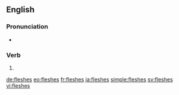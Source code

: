 ==English==

===Pronunciation===
* {{IPA|/ˈflɛʃɪz/|lang=en}}

===Verb===
{{head|en|verb form}}

# {{en-third-person singular of|flesh}}

[[de:fleshes]]
[[eo:fleshes]]
[[fr:fleshes]]
[[ja:fleshes]]
[[simple:fleshes]]
[[sv:fleshes]]
[[vi:fleshes]]